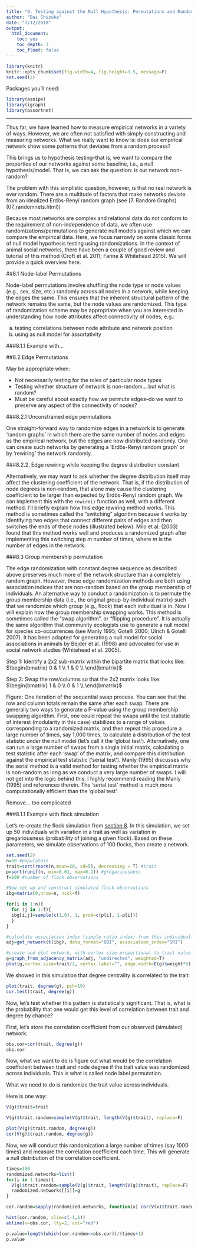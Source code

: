 ```yaml
---
title: "9. Testing against the Null Hypothesis: Permutations and Randomizations"
author: "Dai Shizuka"
date: "7/12/2018"
output: 
  html_document:
    toc: yes
    toc_depth: 3
    toc_float: false
---
```


```r
library(knitr)
knitr::opts_chunk$set(fig.width=4, fig.height=3.5, message=F) 
set.seed(2)
```

Packages you'll need:
```r
library(asnipe)
library(igraph)
library(assortnet)
```

-----

Thus far, we have learned how to measure empirical networks in a variety of ways. However, we are often not satisfied with simply constructing and measuring networks. What we really want to know is: does our empirical network show some patterns that deviates from a random process? 

This brings us to hypothesis testing--that is, we want to compare the properties of our networks against some baseline, i.e., a null hypothesis/model. That is, we can ask the question: is our network non-random? 

The problem with this simplistic question, however, is that no real network is ever random. There are a multitude of factors that make networks deviate from an idealized Erdös-Renyí random graph (see [7. Random Graphs)(07_randomnets.html)) 

Because most networks are complex and relational data do not conform to the requirement of non-independence of data, we often use randomizations/permutations to generate null models against which we can compare the empirical data. Here, we focus narrowly on some classic forms of null model hypothesis testing using randomizations. In the context of animal social networks, there have been a couple of good review and tutorial of this method (Croft et al. 2011; Farine & Whitehead 2015). We will provide a quick overview here.

##8.1 Node-label Permutations

Node-label permutations involve shuffling the node type or node values (e.g., sex, size, etc.) randomly across all nodes in a network, while keeping the edges the same. This ensures that the inherent structural pattern of the network remains the same, but the node values are randomized. This type of randomization scheme may be appropriate when you are interested in understanding how node attributes affect connectivity of nodes, e.g.:

(a) testing correlations between node attribute and network position 
(b) using as null model for assortativity


###8.1.1 Example with...


##8.2 Edge Permutations

May be appropriate when:

* Not necessarily testing for the roles of particular node types
* Testing whether structure of network is non-random... but what is random?
* Must be careful about exactly how we permute edges--do we want to preserve any aspect of the connectivity of nodes?

###8.2.1 Unconstrained edge permutations

One straight-forward way to randomize edges in a network is to generate ‘random graphs’ in which there are the same number of nodes and edges as the empirical network, but the edges are now distributed randomly. One can create such networks by generating a ‘Erdös-Renyí random graph’ or by ‘rewiring’ the network randomly.

###8.2.2. Edge rewiring while keeping the degree distribution constant

Alternatively, we may want to ask whether the degree distribution itself may affect the clustering coefficient of the network. That is, if the distribution of node degrees is non-random, that alone may cause the clustering coefficient to be larger than expected by Erdös-Renyí random graph. We can implement this with the `rewire()` function as well, with a different method.
I’ll briefly explain how this edge rewiring method works. This method is sometimes called the “switching” algorithm because it works by identifying two edges that connect different pairs of edges and then switches the ends of these nodes (illustrated below). Milo et al. (2003) found that this method works well and produces a randomized graph after implementing this switching step $m$ number of times, where $m$ is the number of edges in the network.


###8.3 Group membership permutation

The edge randomization with constant degree sequence as described above preserves much more of the network structure than a completely random graph. However, these edge randomization methods are both using association indices that are non-random based on the group membership of individuals. An alternative way to conduct a randomization is to permute the group membership data (i.e., the original group-by-individual matrix) such that we randomize which group (e.g., flock) that each individual is in. Now I will explain how the group membership swapping works. This method is sometimes called the “swap algorithm”, or “flipping procedure”. It is actually the same algorithm that community ecologists use to generate a null model for species co-occurrences (see Manly 1995; Gotelli 2000; Ulrich & Gotelli 2007). It has been adapted for generating a null model for social associations in animals by Bejder et al. (1998) and advocated for use in social network studies (Whitehead et al. 2005).


Step 1: Identify a 2x2 sub-matrix within the bipartite matrix that looks like:
$\begin{bmatrix} 0 & 1 \\ 1 & 0 \\ \end{bmatrix}$

Step 2: Swap the row/columns so that the 2x2 matrix looks like:
$\begin{bmatrix} 1 & 0 \\ 0 & 1 \\ \end{bmatrix}$

Figure: One iteration of the sequential swap process. You can see that the row and column totals remain the same after each swap.
There are generally two ways to generate a P-value using the group membership swapping algorithm. First, one could repeat the swaps until the test statistic of interest (modularity in this case) stabilizes to a range of values corresponding to a randomized matrix, and then repeat this procedure a large number of times, say 1,000 times, to calculate a distribution of the test statistic under the null model (let’s call it the ‘global test’). Alternatively, one can run a large number of swaps from a single initial matrix, calculating a test statistic after each ‘swap’ of the matrix, and compare this distribution against the empirical test statistic (‘serial test’). Manly (1995) discusses why the serial method is a valid method for testing whether the empirical matrix is non-random as long as we conduct a very large number of swaps. I will not get into the logic behind this: I highly recommend reading the Manly (1995) and references therein. The ‘serial test’ method is much more computationally efficient than the ‘global test’.

Remove... too complicated

###8.1.1 Example with flock simulation

Let's re-create the flock simulation from [section 8](08_simulations.html). In this simulation, we set up 50 individuals with variation in a trait as well as variation in gregariousness (probability of joining a given flock). Based on these parameters, we simulate observations of 100 flocks, then create a network. 

```r
set.seed(2)
n=50 #populatoin
trait=sort(rnorm(n,mean=20, sd=5), decreasing = T) #trait
p=sort(runif(n, min=0.01, max=0.1)) #gregariousness
f=100 #number of flock observations

#Now set up and construct simulated flock observations
ibg=matrix(0,nrow=n, ncol=f)

for(i in 1:n){
  for (j in 1:f){
  ibg[i,j]=sample(c(1,0), 1, prob=c(p[i], 1-p[i]))
  }
}

#calculate association index (simple ratio index) from this individual-by-group matrix.
adj=get_network(t(ibg), data_format="GBI", association_index="SRI")

#create and plot network, with vertex size proportional to trait value
g=graph_from_adjacency_matrix(adj, "undirected", weighted=T)
plot(g,vertex.size=trait/2, vertex.label="", edge.width=E(g)$weight*5)
```

We showed in this simulation that degree centrality is correlated to the trait:
```r
plot(trait, degree(g), pch=19)
cor.test(trait, degree(g))
```

Now, let's test whether this pattern is statistically significant. That is, what is the probability that one would get this level of correlation between trait and degree by chance?

First, let's store the correlation coefficient from our observed (simulated) network:

```r
obs.cor=cor(trait, degree(g))
obs.cor
```

Now, what we want to do is figure out what would be the correlation coefficient between trait and node degree if the trait value was randomized across individuals. This is what is called node label permutation. 

What we need to do is randomize the trait value across individuals. 

Here is one way:
```r
V(g)$trait=trait

V(g)$trait.random=sample(V(g)$trait, length(V(g)$trait), replace=F)

plot(V(g)$trait.random, degree(g))
cor(V(g)$trait.random, degree(g))
```

Now, we will conduct this randomization a large number of times (say 1000 times) and measure the correlation coefficient each time. This will generate a null distribution of the correlation coefficient.

```r
times=100
randomized.networks=list()
for(i in 1:times){
  V(g)$trait.random=sample(V(g)$trait, length(V(g)$trait), replace=F)
  randomized.networks[[i]]=g
}

cor.random=sapply(randomized.networks, function(x) cor(V(x)$trait.random, degree(x)))

hist(cor.random, xlim=c(-1,1))
abline(v=obs.cor, lty=2, col="red")
```

```r
p.value=length(which(cor.random<=obs.cor))/(times+1)
p.value
```
